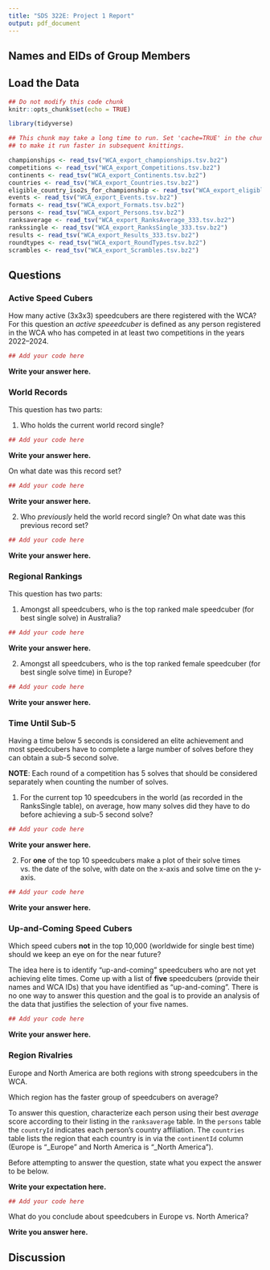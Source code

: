 ```yaml
---
title: "SDS 322E: Project 1 Report"
output: pdf_document
---
```


## Names and EIDs of Group Members



## Load the Data

```r
## Do not modify this code chunk
knitr::opts_chunk$set(echo = TRUE)

library(tidyverse)
```



```r
## This chunk may take a long time to run. Set 'cache=TRUE' in the chunk options
## to make it run faster in subsequent knittings.

championships <- read_tsv("WCA_export_championships.tsv.bz2")
competitions <- read_tsv("WCA_export_Competitions.tsv.bz2")
continents <- read_tsv("WCA_export_Continents.tsv.bz2")
countries <- read_tsv("WCA_export_Countries.tsv.bz2")
eligible_country_iso2s_for_championship <- read_tsv("WCA_export_eligible_country_iso2s_for_championship.tsv.bz2")
events <- read_tsv("WCA_export_Events.tsv.bz2")
formats <- read_tsv("WCA_export_Formats.tsv.bz2")
persons <- read_tsv("WCA_export_Persons.tsv.bz2")
ranksaverage <- read_tsv("WCA_export_RanksAverage_333.tsv.bz2")
rankssingle <- read_tsv("WCA_export_RanksSingle_333.tsv.bz2")
results <- read_tsv("WCA_export_Results_333.tsv.bz2")
roundtypes <- read_tsv("WCA_export_RoundTypes.tsv.bz2")
scrambles <- read_tsv("WCA_export_Scrambles.tsv.bz2")
```


## Questions

### Active Speed Cubers

How many active (3x3x3) speedcubers are there registered with the WCA? For this question an *active speeedcuber* is defined as any person registered in the WCA who has competed in at least two competitions in the years 2022--2024. 


```r
## Add your code here

```

**Write your answer here.**

### World Records

This question has two parts:

1. Who holds the current world record single? 

```r
## Add your code here

```

**Write your answer here.**


On what date was this record set?


```r
## Add your code here

```

**Write your answer here.**



2. Who *previously* held the world record single? On what date was this previous record set?

```r
## Add your code here

```

**Write your answer here.**


### Regional Rankings

This question has two parts:

1. Amongst all speedcubers, who is the top ranked male speedcuber (for best single solve) in Australia?

```r
## Add your code here

```

**Write your answer here.**


2. Amongst all speedcubers, who is the top ranked female speedcuber (for best single solve time) in Europe?

```r
## Add your code here

```

**Write your answer here.**



### Time Until Sub-5

Having a time below 5 seconds is considered an elite achievement and most speedcubers have to complete a large number of solves before they can obtain a sub-5 second solve. 

**NOTE**: Each round of a competition has 5 solves that should be considered separately when counting the number of solves.


1. For the current top 10 speedcubers in the world (as recorded in the RanksSingle table), on average, how many solves did they have to do before achieving a sub-5 second solve?


```r
## Add your code here

```

**Write your answer here.**



2. For **one** of the top 10 speedcubers make a plot of their solve times vs. the date of the solve, with date on the x-axis and solve time on the y-axis. 


```r
## Add your code here

```


**Write your answer here.**


### Up-and-Coming Speed Cubers

Which speed cubers **not** in the top 10,000 (worldwide for single best time) should we keep an eye on for the near future? 

The idea here is to identify "up-and-coming" speedcubers who are not yet achieving elite times. Come up with a list of **five** speedcubers (provide their names and WCA IDs) that you have identified as "up-and-coming". There is no one way to answer this question and the goal is to provide an analysis of the data that justifies the selection of your five names.

```r
## Add your code here


```

**Write your answer here.**



### Region Rivalries

Europe and North America are both regions with strong speedcubers in the WCA. 

Which region has the faster group of speedcubers on average? 

To answer this question, characterize each person using their best *average* score according to their listing in the `ranksaverage` table. In the `persons` table the `countryId` indicates each person's country affiliation. The `countries` table lists the region that each country is in via the `continentId` column (Europe is "_Europe" and North America is "_North America").

Before attempting to answer the question, state what you expect the answer to be below.

**Write your expectation here.**



```r
## Add your code here

```

What do you conclude about speedcubers in Europe vs. North America?

**Write you answer here.**


## Discussion

